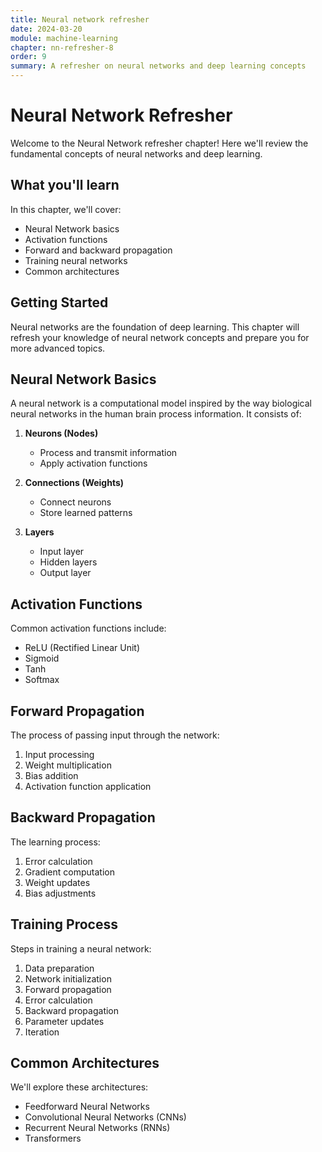 ```yaml
---
title: Neural network refresher
date: 2024-03-20
module: machine-learning
chapter: nn-refresher-8
order: 9
summary: A refresher on neural networks and deep learning concepts
---
```


# Neural Network Refresher

Welcome to the Neural Network refresher chapter! Here we'll review the fundamental concepts of neural networks and deep learning.

## What you'll learn

In this chapter, we'll cover:

- Neural Network basics
- Activation functions
- Forward and backward propagation
- Training neural networks
- Common architectures

## Getting Started

Neural networks are the foundation of deep learning. This chapter will refresh your knowledge of neural network concepts and prepare you for more advanced topics.

## Neural Network Basics

A neural network is a computational model inspired by the way biological neural networks in the human brain process information. It consists of:

1. **Neurons (Nodes)**
   - Process and transmit information
   - Apply activation functions

2. **Connections (Weights)**
   - Connect neurons
   - Store learned patterns

3. **Layers**
   - Input layer
   - Hidden layers
   - Output layer

## Activation Functions

Common activation functions include:

- ReLU (Rectified Linear Unit)
- Sigmoid
- Tanh
- Softmax

## Forward Propagation

The process of passing input through the network:

1. Input processing
2. Weight multiplication
3. Bias addition
4. Activation function application

## Backward Propagation

The learning process:

1. Error calculation
2. Gradient computation
3. Weight updates
4. Bias adjustments

## Training Process

Steps in training a neural network:

1. Data preparation
2. Network initialization
3. Forward propagation
4. Error calculation
5. Backward propagation
6. Parameter updates
7. Iteration

## Common Architectures

We'll explore these architectures:

- Feedforward Neural Networks
- Convolutional Neural Networks (CNNs)
- Recurrent Neural Networks (RNNs)
- Transformers 